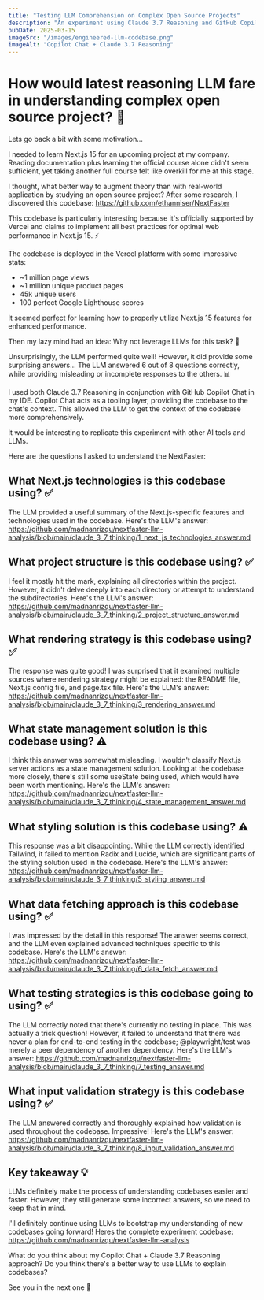 ```yaml
---
title: "Testing LLM Comprehension on Complex Open Source Projects"
description: "An experiment using Claude 3.7 Reasoning and GitHub Copilot Chat to understand the NextFaster open source project."
pubDate: 2025-03-15
imageSrc: "/images/engineered-llm-codebase.png"
imageAlt: "Copilot Chat + Claude 3.7 Reasoning"
---
```



# How would latest reasoning LLM fare in understanding complex open source project? 🤔

Lets go back a bit with some motivation...

I needed to learn Next.js 15 for an upcoming project at my company. Reading documentation plus learning the official course alone didn't seem sufficient, yet taking another full course felt like overkill for me at this stage.

I thought, what better way to augment theory than with real-world application by studying an open source project? After some research, I discovered this codebase: https://github.com/ethanniser/NextFaster

This codebase is particularly interesting because it's officially supported by Vercel and claims to implement all best practices for optimal web performance in Next.js 15. ⚡

The codebase is deployed in the Vercel platform with some impressive stats:
- ~1 million page views
- ~1 million unique product pages
- 45k unique users
- 100 perfect Google Lighthouse scores

It seemed perfect for learning how to properly utilize Next.js 15 features for enhanced performance.

Then my lazy mind had an idea: Why not leverage LLMs for this task? 🧪

Unsurprisingly, the LLM performed quite well! However, it did provide some surprising answers... The LLM answered 6 out of 8 questions correctly, while providing misleading or incomplete responses to the others. 📊

I used both Claude 3.7 Reasoning in conjunction with GitHub Copilot Chat in my IDE. Copilot Chat acts as a tooling layer, providing the codebase to the chat's context. This allowed the LLM to get the context of the codebase more comprehensively.

<MdImageContainer>
  <Picture
    src="https://dev-to-uploads.s3.amazonaws.com/uploads/articles/devs2g1wnwih6projh3d.png"
    alt="Copilot Chat + Claude 3.7 Reasoning"
    width="770"
    height="730"
  />
</MdImageContainer>

It would be interesting to replicate this experiment with other AI tools and LLMs.

Here are the questions I asked to understand the NextFaster:

## What Next.js technologies is this codebase using? ✅
The LLM provided a useful summary of the Next.js-specific features and technologies used in the codebase. Here's the LLM's answer: https://github.com/madnanrizqu/nextfaster-llm-analysis/blob/main/claude_3_7_thinking/1_next_js_technologies_answer.md

## What project structure is this codebase using? ✅
I feel it mostly hit the mark, explaining all directories within the project. However, it didn't delve deeply into each directory or attempt to understand the subdirectories. Here's the LLM's answer: https://github.com/madnanrizqu/nextfaster-llm-analysis/blob/main/claude_3_7_thinking/2_project_structure_answer.md

## What rendering strategy is this codebase using? ✅
The response was quite good! I was surprised that it examined multiple sources where rendering strategy might be explained: the README file, Next.js config file, and page.tsx file. Here's the LLM's answer: https://github.com/madnanrizqu/nextfaster-llm-analysis/blob/main/claude_3_7_thinking/3_rendering_answer.md

## What state management solution is this codebase using? ⚠️
I think this answer was somewhat misleading. I wouldn't classify Next.js server actions as a state management solution. Looking at the codebase more closely, there's still some useState being used, which would have been worth mentioning. Here's the LLM's answer: https://github.com/madnanrizqu/nextfaster-llm-analysis/blob/main/claude_3_7_thinking/4_state_management_answer.md

## What styling solution is this codebase using? ⚠️
This response was a bit disappointing. While the LLM correctly identified Tailwind, it failed to mention Radix and Lucide, which are significant parts of the styling solution used in the codebase. Here's the LLM's answer: https://github.com/madnanrizqu/nextfaster-llm-analysis/blob/main/claude_3_7_thinking/5_styling_answer.md

## What data fetching approach is this codebase using? ✅
I was impressed by the detail in this response! The answer seems correct, and the LLM even explained advanced techniques specific to this codebase. Here's the LLM's answer: https://github.com/madnanrizqu/nextfaster-llm-analysis/blob/main/claude_3_7_thinking/6_data_fetch_answer.md

## What testing strategies is this codebase going to using? ✅
The LLM correctly noted that there's currently no testing in place. This was actually a trick question! However, it failed to understand that there was never a plan for end-to-end testing in the codebase; @playwright/test was merely a peer dependency of another dependency. Here's the LLM's answer: https://github.com/madnanrizqu/nextfaster-llm-analysis/blob/main/claude_3_7_thinking/7_testing_answer.md

## What input validation strategy is this codebase using? ✅
The LLM answered correctly and thoroughly explained how validation is used throughout the codebase. Impressive! Here's the LLM's answer: https://github.com/madnanrizqu/nextfaster-llm-analysis/blob/main/claude_3_7_thinking/8_input_validation_answer.md

## Key takeaway 💡
LLMs definitely make the process of understanding codebases easier and faster. However, they still generate some incorrect answers, so we need to keep that in mind.

I'll definitely continue using LLMs to bootstrap my understanding of new codebases going forward! Heres the complete experiment codebase: https://github.com/madnanrizqu/nextfaster-llm-analysis

What do you think about my Copilot Chat + Claude 3.7 Reasoning approach? Do you think there's a better way to use LLMs to explain codebases?

See you in the next one 👋
